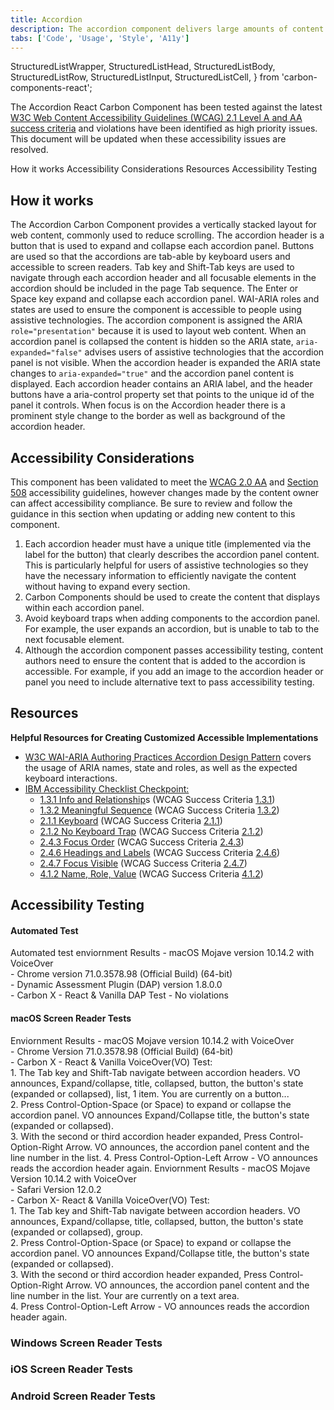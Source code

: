 ```yaml
---
title: Accordion
description: The accordion component delivers large amounts of content in a small space through progressive disclosure. The user gets key details about the underlying content and can choose to expand that content.
tabs: ['Code', 'Usage', 'Style', 'A11y']
---
```


  StructuredListWrapper,
  StructuredListHead,
  StructuredListBody,
  StructuredListRow,
  StructuredListInput,
  StructuredListCell,
} from 'carbon-components-react';

<PageDescription>

The Accordion React Carbon Component has been tested against the latest [W3C
Web Content Accessibility Guidelines (WCAG) 2.1 Level A and AA success
criteria](https://www.w3.org/TR/WCAG21/) and violations have been identified
as high priority issues. This document will be updated when these
accessibility issues are resolved.

</PageDescription>

<AnchorLinks>
  <AnchorLink>How it works</AnchorLink>
  <AnchorLink>Accessibility Considerations</AnchorLink>
  <AnchorLink>Resources</AnchorLink>
  <AnchorLink>Accessibility Testing</AnchorLink>
</AnchorLinks>

## How it works

The Accordion Carbon Component provides a vertically stacked layout for web content, commonly used to reduce scrolling. The accordion header is a button that is used to expand and collapse each accordion panel. Buttons are used so that the accordions are tab-able by keyboard users and accessible to screen readers. Tab key and Shift-Tab keys are used to navigate through each accordion header and all focusable elements in the accordion should be included in the page Tab sequence. The Enter or Space key expand and collapse each accordion panel. WAI-ARIA roles and states are used to ensure the component is accessible to people using assistive technologies. The accordion component is assigned the ARIA `role="presentation"` because it is used to layout web content. When an accordion panel is collapsed the content is hidden so the ARIA state, `aria-expanded="false"` advises users of assistive technologies that the accordion panel is not visible. When the accordion header is expanded the ARIA state changes to `aria-expanded="true"` and the accordion panel content is displayed. Each accordion header contains an ARIA label, and the header buttons have a aria-control property set that points to the unique id of the panel it controls. When focus is on the Accordion header there is a prominent style change to the border as well as background of the accordion header.

## Accessibility Considerations

This component has been validated to meet the [WCAG 2.0 AA](https://www.w3.org/TR/WCAG20/) and [Section 508](http://www.section508.gov/) accessibility guidelines, however changes made by the content owner can affect accessibility compliance. Be sure to review and follow the guidance in this section when updating or adding new content to this component.

1. Each accordion header must have a unique title (implemented via the label for the button) that clearly describes the accordion panel content. This is particularly helpful for users of assistive technologies so they have the necessary information to efficiently navigate the content without having to expand every section.
1. Carbon Components should be used to create the content that displays within each accordion panel.
1. Avoid keyboard traps when adding components to the accordion panel. For example, the user expands an accordion, but is unable to tab to the next focusable element.
1. Although the accordion component passes accessibility testing, content authors need to ensure the content that is added to the accordion is accessible. For example, if you add an image to the accordion header or panel you need to include alternative text to pass accessibility testing.

## Resources

**Helpful Resources for Creating Customized Accessible Implementations**

- [W3C WAI-ARIA Authoring Practices Accordion Design Pattern]() covers the usage of ARIA names, state and roles, as well as the expected keyboard interactions.
- [IBM Accessibility Checklist Checkpoint:]()
  - [1.3.1 Info and Relationship]()s (WCAG Success Criteria [1.3.1]())
  - [1.3.2 Meaningful Sequence]() (WCAG Success Criteria [1.3.2]())
  - [2.1.1 Keyboard]() (WCAG Success Criteria [2.1.1]())
  - [2.1.2 No Keyboard Trap]() (WCAG Success Criteria [2.1.2]())
  - [2.4.3 Focus Order]() (WCAG Success Criteria [2.4.3]())
  - [2.4.6 Headings and Labels]() (WCAG Success Criteria [2.4.6]())
  - [2.4.7 Focus Visible]() (WCAG Success Criteria [2.4.7]())
  - [4.1.2 Name, Role, Value]() (WCAG Success Criteria [4.1.2]())

## Accessibility Testing

#### Automated Test

<StructuredListWrapper>
  <StructuredListHead>
    <StructuredListRow head>
      <StructuredListCell head>Automated test enviornment </StructuredListCell>
      <StructuredListCell head>Results</StructuredListCell>
    </StructuredListRow>
  </StructuredListHead>
  <StructuredListBody>
    <StructuredListRow>
      <StructuredListCell>
        - macOS Mojave version 10.14.2 with VoiceOver
        <br />
        - Chrome version 71.0.3578.98 (Official Build) (64-bit)
        <br />
        - Dynamic Assessment Plugin (DAP) version 1.8.0.0
        <br />- Carbon X - React & Vanilla
      </StructuredListCell>
      <StructuredListCell>DAP Test - No violations</StructuredListCell>
    </StructuredListRow>
  </StructuredListBody>
</StructuredListWrapper>

#### macOS Screen Reader Tests

<StructuredListWrapper>
  <StructuredListHead>
    <StructuredListRow head>
      <StructuredListCell head>Enviornment </StructuredListCell>
      <StructuredListCell head>Results</StructuredListCell>
    </StructuredListRow>
  </StructuredListHead>
  <StructuredListBody>
    <StructuredListRow>
      <StructuredListCell>
        - macOS Mojave version 10.14.2 with VoiceOver
        <br />
        - Chrome Version 71.0.3578.98 (Official Build) (64-bit)
        <br />- Carbon X - React & Vanilla
      </StructuredListCell>
      <StructuredListCell>
        VoiceOver(VO) Test:
        <br />
        1. The Tab key and Shift-Tab navigate between accordion headers. VO
        announces, Expand/collapse, title, collapsed, button, the button's state
        (expanded or collapsed), list, 1 item. You are currently on a button...
        <br />
        2. Press Control-Option-Space (or Space) to expand or collapse the
        accordion panel. VO announces Expand/Collapse title, the button's state
        (expanded or collapsed).
        <br />
        3. With the second or third accordion header expanded, Press
        Control-Option-Right Arrow. VO announces, the accordion panel content
        and the line number in the list. 4. Press Control-Option-Left Arrow - VO
        announces reads the accordion header again.
      </StructuredListCell>
    </StructuredListRow>
  </StructuredListBody>
</StructuredListWrapper>

<StructuredListWrapper>
  <StructuredListHead>
    <StructuredListRow head>
      <StructuredListCell head>Enviornment </StructuredListCell>
      <StructuredListCell head>Results</StructuredListCell>
    </StructuredListRow>
  </StructuredListHead>
  <StructuredListBody>
    <StructuredListRow>
      <StructuredListCell>
        - macOS Mojave Version 10.14.2 with VoiceOver
        <br />
        - Safari Version 12.0.2
        <br />- Carbon X- React & Vanilla
      </StructuredListCell>
      <StructuredListCell>
        VoiceOver(VO) Test:
        <br />
        1. The Tab key and Shift-Tab navigate between accordion headers. VO
        announces, Expand/collapse, title, collapsed, button, the button's state
        (expanded or collapsed), group.
        <br />
        2. Press Control-Option-Space (or Space) to expand or collapse the
        accordion panel. VO announces Expand/Collapse title, the button's state
        (expanded or collapsed).
        <br />
        3. With the second or third accordion header expanded, Press
        Control-Option-Right Arrow. VO announces, the accordion panel content
        and the line number in the list. Your are currently on a text area.
        <br />
        4. Press Control-Option-Left Arrow - VO announces reads the accordion
        header again.
      </StructuredListCell>
    </StructuredListRow>
  </StructuredListBody>
</StructuredListWrapper>

### Windows Screen Reader Tests

### iOS Screen Reader Tests

### Android Screen Reader Tests
